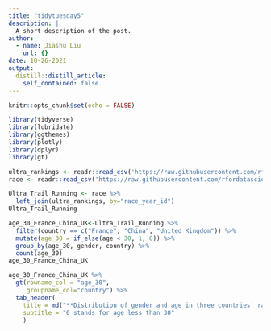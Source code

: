 ```yaml
---
title: "tidytuesday5"
description: |
  A short description of the post.
author:
  - name: Jiashu Liu
    url: {}
date: 10-26-2021
output:
  distill::distill_article:
    self_contained: false
---
```



```r
knitr::opts_chunk$set(echo = FALSE)
```

```r
library(tidyverse)    
library(lubridate)
library(ggthemes) 
library(plotly)
library(dplyr)
library(gt) 
```
```r
ultra_rankings <- readr::read_csv('https://raw.githubusercontent.com/rfordatascience/tidytuesday/master/data/2021/2021-10-26/ultra_rankings.csv')
race <- readr::read_csv('https://raw.githubusercontent.com/rfordatascience/tidytuesday/master/data/2021/2021-10-26/race.csv')
```
```r
Ultra_Trail_Running <- race %>% 
  left_join(ultra_rankings, by="race_year_id")
Ultra_Trail_Running
```
```r
age_30_France_China_UK<-Ultra_Trail_Running %>% 
  filter(country == c("France", "China", "United Kingdom")) %>% 
  mutate(age_30 = if_else(age < 30, 1, 0)) %>% 
  group_by(age_30, gender, country) %>% 
  count(age_30)
age_30_France_China_UK
```
```r
age_30_France_China_UK %>% 
  gt(rowname_col = "age_30",
     groupname_col="country") %>% 
  tab_header(
    title = md("**Distribution of gender and age in three countries' races**"),
    subtitle = "0 stands for age less than 30"
    )
```